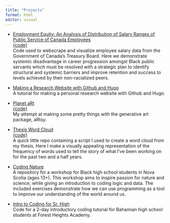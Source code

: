 ---
title: "Projects"
format: html
editor: visual
---

* [Employment Equity: An Analysis of Distribution of Salary Ranges of Public Service of Canada Employees](https://klaxonklaxoff.github.io/ee_dv/)\
    [{code}](https://github.com/klaxonklaxoff/ee_dv)\
    Code used to webscrape and visualize employee salary data from the Government of Canada's Treasury Board. Here we demonstrate systemic disadvantage in career progression amongst Black public servants which must be resolved with a strategic plan to identify structural and systemic barriers and improve retention and success to levels achieved by their non-racialized peers.

* [Making a Research Website with Github and Hugo](https://github.com/alburycatalina/Personal-Research-Website)\
  A tutorial for making a personal research website with Github and Hugo.


* [Planet aRt](https://github.com/alburycatalina/planet-aRt)\
 [{code}](https://github.com/alburycatalina/planet-aRt/blob/main/planet-aRt.R)\
My attempt at making some pretty things with the generative art package, aRtsy.

* [Thesis Word Cloud](https://github.com/alburycatalina/ThesisWordCloud)\
  [{code}](https://github.com/alburycatalina/ThesisWordCloud/blob/main/thesis_wordcloud.R)\
  A quick little repo containing a script I used to create a word cloud from my thesis. Here I make a visually appealing representation of the frequency of words used to tell the story of what I've been working on for the past two and a half years. 


* [Coding Nature](https://github.com/alburycatalina/Coding-Nature)\
  A repository for a workshop for Black high school students in Nova Scotia (ages 13+). This workshop aims to inspire passion for nature and science, while giving an introduction to coding logic and data. The included exercises demonstrate how we can use programming as a tool to improve our understanding of the world around us.

* [Intro to Coding for Sr. High](https://github.com/alburycatalina/FHA_intro_to_coding)\
  Code for a 2-day introductory coding tutorial for Bahamian high school students at Forest Heights Academy. 
